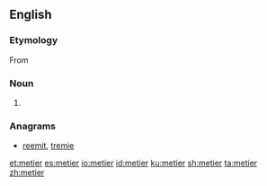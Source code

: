 {{also|Metier|métier}}
==English==

===Etymology===
From {{etyl|fr|en}} {{term|métier|lang=fr}}

===Noun===
{{en-noun}}

# {{alternative spelling of|métier|lang=en}}

===Anagrams===
* [[reemit#English|reemit]], [[tremie#English|tremie]]

[[et:metier]]
[[es:metier]]
[[io:metier]]
[[id:metier]]
[[ku:metier]]
[[sh:metier]]
[[ta:metier]]
[[zh:metier]]